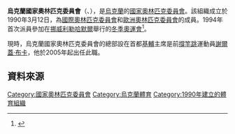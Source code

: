 {{Infobox National Olympic Committee
| title = 烏克蘭國家奧林匹克委員會
| logo = NOCU.svg
| 國家或地區 =  UKR
| 國家或地區編碼 = UKR
| 成立日期 = 1990年
| 加入國際奧委會 = 1993年
| 所屬成員 = [[歐洲奧林匹克委員會|歐洲奧林匹克委員會]]
| 總部 = 烏克蘭[[基輔|基輔]]
| 會長 = [[謝爾蓋·布卡|謝爾蓋·布卡]]
| 秘書長 =
| 網頁 = [http://www.noc-ukr.org 官方網頁]
}}

'''烏克蘭國家奧林匹克委員會'''（{{lang-uk|Нацiональний олiмпiйський комiтет України}}、{{lang-en|National Olympic Committee of Ukraine}}），是[[烏克蘭|烏克蘭]]的[[國家奧林匹克委員會|國家奧林匹克委員會]]。該組織成立於1990年3月12日，為[[國際奧林匹克委員會|國際奧林匹克委員會]]和[[歐洲奧林匹克委員會|歐洲奧林匹克委員會]]的成員。1994年首次派員參加在[[挪威|挪威]][[利勒哈默爾|利勒哈默爾]]舉行的[[1994年冬季奧林匹克運動會|冬季奧運會]]<ref>{{Cite web |url=http://www.sports-reference.com/olympics/countries/UKR/ |title=Ukraine |access-date=2014-07-02 |archive-url=https://web.archive.org/web/20090106080339/http://www.sports-reference.com/olympics/countries/UKR/ |archive-date=2009-01-06 |dead-url=yes }}</ref>。

現時，烏克蘭國家奧林匹克委員會的總部設在首都[[基輔|基輔]]主席是前[[撐竿跳|撐竿跳]]運動員[[謝爾蓋·布卡|謝爾蓋·布卡]]，他於2005年起出任此職。

==資料來源==
{{Reflist}}

{{歐洲奧林匹克委員會}}
{{Authority control}}

[[Category:國家奧林匹克委員會|Category:國家奧林匹克委員會]]
[[Category:烏克蘭體育|Category:烏克蘭體育]]
[[Category:1990年建立的體育組織|Category:1990年建立的體育組織]]